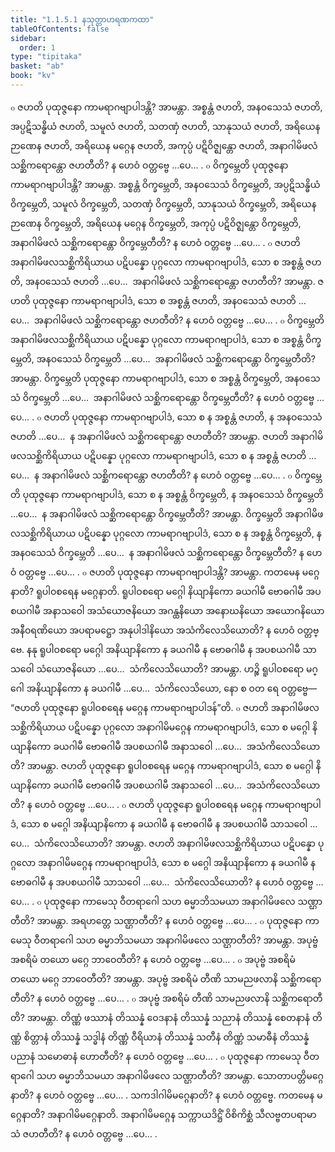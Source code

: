 ```yaml
---
title: "1.1.5.1 နသုတ္တာဟရဏကထာ"
tableOfContents: false
sidebar:
  order: 1
type: "tipitaka"
basket: "ab"
book: "kv"
---
```



<DynamicBreadcrumb />

<Division number="279" book="kv" e="ch" v="32" p="92">

<Paragraph number="594" book="kv">
๐ ဇဟတိ ပုထုဇ္ဇနော ကာမရာဂဗျာပါဒန္တိ? အာမန္တာ. အစ္စန္တံ ဇဟတိ, အနဝသေသံ ဇဟတိ, အပ္ပဋိသန္ဓိယံ ဇဟတိ, သမူလံ ဇဟတိ, သတဏှံ ဇဟတိ, သာနုသယံ ဇဟတိ, အရိယေန ဉာဏေန ဇဟတိ, အရိယေန မဂ္ဂေန ဇဟတိ, အကုပ္ပံ ပဋိဝိဇ္ဈန္တော ဇဟတိ, အနာဂါမိဖလံ သစ္ဆိကရောန္တော ဇဟတီတိ? န ဟေဝံ ဝတ္တဗ္ဗေ …ပေ… .
</Paragraph>

<Paragraph number="595" book="kv">
๐ ဝိက္ခမ္ဘေတိ ပုထုဇ္ဇနော ကာမရာဂဗျာပါဒန္တိ? အာမန္တာ. အစ္စန္တံ ဝိက္ခမ္ဘေတိ, အနဝသေသံ ဝိက္ခမ္ဘေတိ, အပ္ပဋိသန္ဓိယံ ဝိက္ခမ္ဘေတိ, သမူလံ ဝိက္ခမ္ဘေတိ, သတဏှံ ဝိက္ခမ္ဘေတိ, သာနုသယံ ဝိက္ခမ္ဘေတိ, အရိယေန ဉာဏေန ဝိက္ခမ္ဘေတိ, အရိယေန မဂ္ဂေန ဝိက္ခမ္ဘေတိ, အကုပ္ပံ ပဋိဝိဇ္ဈန္တော ဝိက္ခမ္ဘေတိ, အနာဂါမိဖလံ သစ္ဆိကရောန္တော ဝိက္ခမ္ဘေတီတိ? န ဟေဝံ ဝတ္တဗ္ဗေ …ပေ… .
</Paragraph>

<Paragraph number="596" book="kv">
๐ ဇဟတိ အနာဂါမိဖလသစ္ဆိကိရိယာယ ပဋိပန္နော ပုဂ္ဂလော ကာမရာဂဗျာပါဒံ, သော စ အစ္စန္တံ ဇဟတိ, အနဝသေသံ ဇဟတိ …ပေ…  အနာဂါမိဖလံ သစ္ဆိကရောန္တော ဇဟတီတိ? အာမန္တာ. ဇဟတိ ပုထုဇ္ဇနော ကာမရာဂဗျာပါဒံ, သော စ အစ္စန္တံ ဇဟတိ, အနဝသေသံ ဇဟတိ …ပေ…  အနာဂါမိဖလံ သစ္ဆိကရောန္တော ဇဟတီတိ? န ဟေဝံ ဝတ္တဗ္ဗေ …ပေ… .
</Paragraph>

<Paragraph number="597" book="kv">
๐ ဝိက္ခမ္ဘေတိ အနာဂါမိဖလသစ္ဆိကိရိယာယ ပဋိပန္နော ပုဂ္ဂလော ကာမရာဂဗျာပါဒံ, သော စ အစ္စန္တံ ဝိက္ခမ္ဘေတိ, အနဝသေသံ ဝိက္ခမ္ဘေတိ …ပေ…  အနာဂါမိဖလံ သစ္ဆိကရောန္တော ဝိက္ခမ္ဘေတီတိ? အာမန္တာ. ဝိက္ခမ္ဘေတိ ပုထုဇ္ဇနော ကာမရာဂဗျာပါဒံ, သော စ အစ္စန္တံ ဝိက္ခမ္ဘေတိ, အနဝသေသံ ဝိက္ခမ္ဘေတိ …ပေ…  အနာဂါမိဖလံ သစ္ဆိကရောန္တော ဝိက္ခမ္ဘေတီတိ? န ဟေဝံ ဝတ္တဗ္ဗေ …ပေ… .
</Paragraph>

<Paragraph number="598" book="kv">
๐ ဇဟတိ ပုထုဇ္ဇနော ကာမရာဂဗျာပါဒံ, သော စ န အစ္စန္တံ ဇဟတိ, န အနဝသေသံ ဇဟတိ …ပေ…  န အနာဂါမိဖလံ သစ္ဆိကရောန္တော ဇဟတီတိ? အာမန္တာ. ဇဟတိ အနာဂါမိဖလသစ္ဆိကိရိယာယ ပဋိပန္နော ပုဂ္ဂလော ကာမရာဂဗျာပါဒံ, သော စ န အစ္စန္တံ ဇဟတိ …ပေ…  န အနာဂါမိဖလံ သစ္ဆိကရောန္တော ဇဟတီတိ? န ဟေဝံ ဝတ္တဗ္ဗေ …ပေ… .
</Paragraph>

<Paragraph number="599" book="kv">
๐ ဝိက္ခမ္ဘေတိ ပုထုဇ္ဇနော ကာမရာဂဗျာပါဒံ, သော စ န အစ္စန္တံ ဝိက္ခမ္ဘေတိ, န အနဝသေသံ ဝိက္ခမ္ဘေတိ …ပေ…  န အနာဂါမိဖလံ သစ္ဆိကရောန္တော ဝိက္ခမ္ဘေတီတိ? အာမန္တာ. ဝိက္ခမ္ဘေတိ အနာဂါမိဖလသစ္ဆိကိရိယာယ ပဋိပန္နော ပုဂ္ဂလော ကာမရာဂဗျာပါဒံ, သော စ န အစ္စန္တံ ဝိက္ခမ္ဘေတိ, န အနဝသေသံ ဝိက္ခမ္ဘေတိ …ပေ…  န အနာဂါမိဖလံ သစ္ဆိကရောန္တော ဝိက္ခမ္ဘေတီတိ? န ဟေဝံ ဝတ္တဗ္ဗေ …ပေ… .
</Paragraph>

<Paragraph number="600" book="kv">
๐ ဇဟတိ ပုထုဇ္ဇနော ကာမရာဂဗျာပါဒန္တိ? အာမန္တာ. ကတမေန မဂ္ဂေနာတိ? ရူပါဝစရေန မဂ္ဂေနာတိ. ရူပါဝစရော မဂ္ဂေါ နိယျာနိကော ခယဂါမီ ဗောဓဂါမီ အပစယဂါမီ အနာသဝေါ အသံယောဇနိယော အဂန္ထနိယော အနောဃနိယော အယောဂနိယော အနီဝရဏိယော အပရာမဋ္ဌော အနုပါဒါနိယော အသံကိလေသိယောတိ? န ဟေဝံ ဝတ္တဗ္ဗေ. နနု ရူပါဝစရော မဂ္ဂေါ အနိယျာနိကော န ခယဂါမီ န ဗောဓဂါမီ န အပစယဂါမီ သာသဝေါ သံယောဇနိယော …ပေ…  သံကိလေသိယောတိ? အာမန္တာ. ဟဉ္စိ ရူပါဝစရော မဂ္ဂေါ အနိယျာနိကော န ခယဂါမီ …ပေ…  သံကိလေသိယော, နော စ ဝတ ရေ ဝတ္တဗ္ဗေ—  “ဇဟတိ ပုထုဇ္ဇနော ရူပါဝစရေန မဂ္ဂေန ကာမရာဂဗျာပါဒန်”တိ.
</Paragraph>

<Paragraph number="601" book="kv">
๐ ဇဟတိ အနာဂါမိဖလသစ္ဆိကိရိယာယ ပဋိပန္နော ပုဂ္ဂလော အနာဂါမိမဂ္ဂေန ကာမရာဂဗျာပါဒံ, သော စ မဂ္ဂေါ နိယျာနိကော ခယဂါမီ ဗောဓဂါမီ အပစယဂါမီ အနာသဝေါ …ပေ…  အသံကိလေသိယောတိ? အာမန္တာ. ဇဟတိ ပုထုဇ္ဇနော ရူပါဝစရေန မဂ္ဂေန ကာမရာဂဗျာပါဒံ, သော စ မဂ္ဂေါ နိယျာနိကော ခယဂါမီ ဗောဓဂါမီ အပစယဂါမီ အနာသဝေါ …ပေ…  အသံကိလေသိယောတိ? န ဟေဝံ ဝတ္တဗ္ဗေ …ပေ… .
</Paragraph>

<Paragraph number="602" book="kv">
๐ ဇဟတိ ပုထုဇ္ဇနော ရူပါဝစရေန မဂ္ဂေန ကာမရာဂဗျာပါဒံ, သော စ မဂ္ဂေါ အနိယျာနိကော န ခယဂါမီ န ဗောဓဂါမီ န အပစယဂါမီ သာသဝေါ …ပေ…  သံကိလေသိယောတိ? အာမန္တာ. ဇဟတိ အနာဂါမိဖလသစ္ဆိကိရိယာယ ပဋိပန္နော ပုဂ္ဂလော အနာဂါမိမဂ္ဂေန ကာမရာဂဗျာပါဒံ, သော စ မဂ္ဂေါ အနိယျာနိကော န ခယဂါမီ န ဗောဓဂါမီ န အပစယဂါမီ သာသဝေါ …ပေ…  သံကိလေသိယောတိ? န ဟေဝံ ဝတ္တဗ္ဗေ …ပေ… .
</Paragraph>

</Division>
<Division number="280" book="kv" e="ch" v="32" p="93">

<Paragraph number="603" book="kv">
๐ ပုထုဇ္ဇနော ကာမေသု ဝီတရာဂေါ သဟ ဓမ္မာဘိသမယာ အနာဂါမိဖလေ သဏ္ဌာတီတိ? အာမန္တာ. အရဟတ္တေ သဏ္ဌာတီတိ? န ဟေဝံ ဝတ္တဗ္ဗေ …ပေ… .
</Paragraph>

<Paragraph number="604" book="kv">
๐ ပုထုဇ္ဇနော ကာမေသု ဝီတရာဂေါ သဟ ဓမ္မာဘိသမယာ အနာဂါမိဖလေ သဏ္ဌာတီတိ? အာမန္တာ. အပုဗ္ဗံ အစရိမံ တယော မဂ္ဂေ ဘာဝေတီတိ? န ဟေဝံ ဝတ္တဗ္ဗေ …ပေ… .
</Paragraph>

<Paragraph number="605" book="kv">
๐ အပုဗ္ဗံ အစရိမံ တယော မဂ္ဂေ ဘာဝေတီတိ? အာမန္တာ. အပုဗ္ဗံ အစရိမံ တီဏိ သာမညဖလာနိ သစ္ဆိကရောတီတိ? န ဟေဝံ ဝတ္တဗ္ဗေ …ပေ… .
</Paragraph>

<Paragraph number="606" book="kv">
๐ အပုဗ္ဗံ အစရိမံ တီဏိ သာမညဖလာနိ သစ္ဆိကရောတီတိ? အာမန္တာ. တိဏ္ဏံ ဖဿာနံ တိဿန္နံ ဝေဒနာနံ တိဿန္နံ သညာနံ တိဿန္နံ စေတနာနံ တိဏ္ဏံ စိတ္တာနံ တိဿန္နံ သဒ္ဓါနံ တိဏ္ဏံ ဝီရိယာနံ တိဿန္နံ သတီနံ တိဏ္ဏံ သမာဓီနံ တိဿန္နံ ပညာနံ သမောဓာနံ ဟောတီတိ? န ဟေဝံ ဝတ္တဗ္ဗေ …ပေ… .
</Paragraph>

<Paragraph number="607" book="kv">
๐ ပုထုဇ္ဇနော ကာမေသု ဝီတရာဂေါ သဟ ဓမ္မာဘိသမယာ အနာဂါမိဖလေ သဏ္ဌာတီတိ? အာမန္တာ. သောတာပတ္တိမဂ္ဂေနာတိ? န ဟေဝံ ဝတ္တဗ္ဗေ …ပေ… .
</Paragraph>

<Paragraph number="608" book="kv">
သကဒါဂါမိမဂ္ဂေနာတိ? န ဟေဝံ ဝတ္တဗ္ဗေ. ကတမေန မဂ္ဂေနာတိ? အနာဂါမိမဂ္ဂေနာတိ. အနာဂါမိမဂ္ဂေန သက္ကာယဒိဋ္ဌိံ ဝိစိကိစ္ဆံ သီလဗ္ဗတပရာမာသံ ဇဟတီတိ? န ဟေဝံ ဝတ္တဗ္ဗေ …ပေ… .
</Paragraph>
</Division>